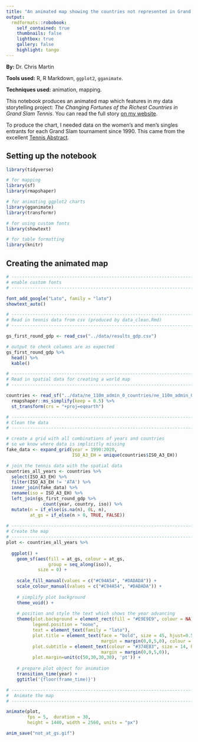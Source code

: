 ```yaml
---
title: "An animated map showing the countries not represented in Grand Slam tennis (1990-2019)"
output: 
  rmdformats::robobook:
    self_contained: true
    thumbnails: false
    lightbox: true
    gallery: false
    highlight: tango
---
```


**By:** Dr. Chris Martin

**Tools used:** R, R Markdown, `ggplot2`, `gganimate`.

**Techniques used:** animation, mapping.

This notebook produces an animated map which features in my data storytelling project: *The Changing Fortunes of the Richest Countries in Grand Slam Tennis*. You can read the full story [on my website](https://chris-martin-information-design.netlify.app/short-data-stories/tennis).

To produce the chart, I needed data on the women's and men's singles entrants for each Grand Slam tournament since 1990. This came from the excellent [Tennis Abstract](https://github.com/JeffSackmann).

## Setting up the notebook

```r
library(tidyverse)

# for mapping
library(sf)
library(rmapshaper)

# for animating ggplot2 charts
library(gganimate)
library(transformr)

# for using custom fonts
library(showtext)

# for table formatting
library(knitr)
```

## Creating the animated map

```r
# -----------------------------------------------------------------------------
# enable custom fonts
# -----------------------------------------------------------------------------

font_add_google("Lato", family = "lato")
showtext_auto()

# -----------------------------------------------------------------------------
# Read in tennis data from csv (produced by data_clean.Rmd)
# -----------------------------------------------------------------------------

gs_first_round_gdp <- read_csv("../data/results_gdp.csv")

# output to check columns are as expected
gs_first_round_gdp %>% 
  head() %>% 
  kable()

# -----------------------------------------------------------------------------
# Read in spatial data for creating a world map
# -----------------------------------------------------------------------------

countries <- read_sf("../data/ne_110m_admin_0_countries/ne_110m_admin_0_countries.shp") %>% 
  rmapshaper::ms_simplify(keep = 0.5) %>% 
  st_transform(crs = "+proj=eqearth")

# -----------------------------------------------------------------------------
# Clean the data
# -----------------------------------------------------------------------------

# create a grid with all combinations of years and countries
# so we know where data is implicitly missing
fake_data <- expand_grid(year = 1990:2020,
                         ISO_A3_EH = unique(countries$ISO_A3_EH))

# join the tennis data with the spatial data
countries_all_years <- countries %>% 
  select(ISO_A3_EH) %>% 
  filter(ISO_A3_EH != 'ATA') %>% 
  inner_join(fake_data) %>% 
  rename(iso = ISO_A3_EH) %>% 
  left_join(gs_first_round_gdp %>% 
              count(year, country, iso)) %>% 
  mutate(n = if_else(is.na(n), 0L, n),
         at_gs = if_else(n > 0, TRUE, FALSE)) 
  
# -----------------------------------------------------------------------------
# Create the map
# -----------------------------------------------------------------------------
plot <- countries_all_years %>%  
  
  ggplot() + 
    geom_sf(aes(fill = at_gs, colour = at_gs,
                group = seq_along(iso)), 
            size = 0) +
  
    scale_fill_manual(values = c("#C94A54", "#DADADA")) +
    scale_colour_manual(values = c("#C94A54", "#DADADA")) +
  
    # simplify plot background
    theme_void() +
  
    # position and style the text which shows the year advancing
    theme(plot.background = element_rect(fill = "#E9E9E9", colour = NA),
          legend.position = "none",
          text = element_text(family = "lato"),
          plot.title = element_text(face = "bold", size = 45, hjust=0.5,
                                    margin = margin(0,0,5,0), colour = "#2C3130"),
          plot.subtitle = element_text(colour = "#374E83", size = 14, hjust=0.5,
                                    margin = margin(0,0,5,0)),
          plot.margin=unit(c(50,30,30,30), 'pt')) +
  
    # prepare plot object for animation
    transition_time(year) +
    ggtitle('{floor(frame_time)}')

# -----------------------------------------------------------------------------
#  Animate the map
# -----------------------------------------------------------------------------

animate(plot,
        fps = 5,  duration = 30,
        height = 1440, width = 2560, units = "px")

anim_save("not_at_gs.gif")
```




